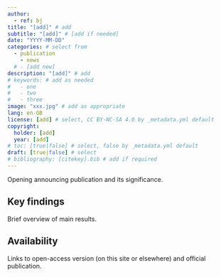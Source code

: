 ```yaml
---
author:
  - ref: bj
title: "[add]" # add
subtitle: "[add]" # [add if needed]
date: "YYYY-MM-DD"
categories: # select from
  - publication
	- news
  # - [add new]
description: "[add]" # add
# keywords: # add as needed
#   - one
#   - two
#   - three
image: "xxx.jpg" # add as appropriate
lang: en-GB
license: [add] # select, CC BY-NC-SA 4.0 by _metadata.yml default
copyright:
  holder: [add]
  year: [add]
# toc: [true|false] # select, false by _metadata.yml default
draft: [true|false] # select
# bibliography: [citekey].bib # add if required
---
```


Opening announcing publication and its significance.

## Key findings

Brief overview of main results.

## Availability

Links to open-access version (on this site or elsewhere) and official publication.